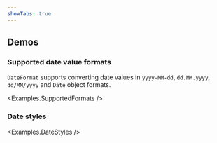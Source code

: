 ```yaml
---
showTabs: true
---
```



## Demos

<ChangeLocale
  bottom
  label="Locale used in the demos:"
  listUSLocale={true}
/>

### Supported date value formats

`DateFormat` supports converting date values in `yyyy-MM-dd`, `dd.MM.yyyy`, `dd/MM/yyyy` and `Date` object formats.

<Examples.SupportedFormats />

### Date styles

<Examples.DateStyles />
